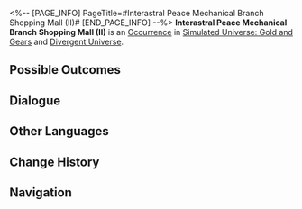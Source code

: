 <%-- [PAGE_INFO]
PageTitle=#Interastral Peace Mechanical Branch Shopping Mall (II)#
[END_PAGE_INFO] --%>
{{Stub}}
{{Simulated Universe Event Infobox
|id            = 20801
|title         = 
|image         = Occurrence IPC.png
|domains_su    = 
|domains_ext   = 
|domains_swarm = 
|domains_gng   = Unknown
|domains_du    = Unknown
|requirements  = 
|prev          = 
|next          = 
|characters    = 
|factions      = 
|order         = 
|order_du      = 
}}
'''Interastral Peace Mechanical Branch Shopping Mall (II)''' is an [[Divergent Universe/Occurrence|Occurrence]] in [[Simulated Universe: Gold and Gears]] and [[Divergent Universe]].

==Possible Outcomes==
{{Possible Outcomes
|choice_1 = Level up your Cognition.
|result_1 = Level up Ambergris Cheese, Casket of Inaccuracy, and Fruit of the Alien Tree.
|path_1   = Erudition
|modes_1  = gng

|choice_2 = Level up Ambergris Cheese.
|result_2 = Lose the Curio "Ambergris Cheese." Obtain the Curio "King of Sponges."

|choice_3 = Level up Casket of Inaccuracy.
|result_3 = Curio Lost: Casket of Inaccuracy. Curio Obtained: Indecipherable Box.

|choice_4 = Level up Fruit of the Alien Tree.
|result_4 = Curio Lost: Fruit of the Alien Tree. Curio Obtained: Rotting Fruit of the Alien Tree.

}}
<!--
==Gameplay Notes==
* 
-->
==Dialogue==
{{Dialogue Start}}
:{{tx}}
{{Dialogue End}}

==Other Languages==
{{Other Languages
|en   = Interastral Peace Mechanical Branch Shopping Mall (II)
|zhs  = 星际和平机械分部商城（其二）
|zht  = 星際和平機械分部商城（其二）
|ja   = スターピースショッピングセンター・{{Rubi|機械支部|きかいしぶ}}（その2）
|ko   = 스타피스 기계 지점 상점 (2)
|es   = Centro comercial mecánico de la Paz Interastral (II)
|fr   = Centre commerciale mécanique de la Paix Interastrale (II)
|ru   = Торговый дом Механического филиала Межзвёздного мира II
|th   = ห้างจักรกลสันติภาพแห่งดวงดาวสาขาย่อย (2)
|vi   = Cửa Hàng Chi Nhánh Máy Móc Hành Tinh Hòa Bình 2
|de   = Interastrales Friedens-Einkaufszentrum – Mechanische Filiale (Teil 2)
|id   = Mall Interastral Peace Cabang Mekanik (2)
|pt   = Shopping da Filial Mecânica da Paz Interastral (II)
}}

==Change History==
{{Change History|1.6}}

==Navigation==
{{Occurrence Navbox}}